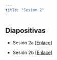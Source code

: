 ```yaml
---
title: "Sesion 2"
---
```


## Diapositivas

- Sesión 2a [[Enlace](../Sesiones/Sesion-2/Sesion-2a.html)]

- Sesión 2b [[Enlace](../Sesiones/Sesion-2/Sesion-2b.html)]

